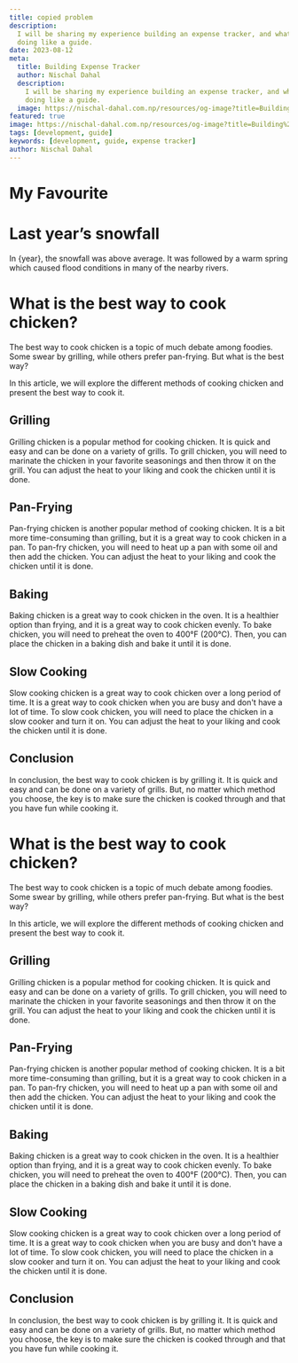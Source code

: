 ```yaml
---
title: copied problem
description:
  I will be sharing my experience building an expense tracker, and what am i
  doing like a guide.
date: 2023-08-12
meta:
  title: Building Expense Tracker
  author: Nischal Dahal
  description:
    I will be sharing my experience building an expense tracker, and what am i
    doing like a guide.
  image: https://nischal-dahal.com.np/resources/og-image?title=Building%20Expense%20Tracker?&date=2024-08-12
featured: true
image: https://nischal-dahal.com.np/resources/og-image?title=Building%20Expense%20Tracker&date=2024-08-12
tags: [development, guide]
keywords: [development, guide, expense tracker]
author: Nischal Dahal
---
```


# My Favourite


# Last year’s snowfall

In {year}, the snowfall was above average.
It was followed by a warm spring which caused
flood conditions in many of the nearby rivers.

# What is the best way to cook chicken?

The best way to cook chicken is a topic of much debate among foodies. Some swear by grilling, while others prefer pan-frying. But what is the best way?

In this article, we will explore the different methods of cooking chicken and present the best way to cook it.

## Grilling

Grilling chicken is a popular method for cooking chicken. It is quick and easy and can be done on a variety of grills. To grill chicken, you will need to marinate the chicken in your favorite seasonings and then throw it on the grill. You can adjust the heat to your liking and cook the chicken until it is done.

## Pan-Frying

Pan-frying chicken is another popular method of cooking chicken. It is a bit more time-consuming than grilling, but it is a great way to cook chicken in a pan. To pan-fry chicken, you will need to heat up a pan with some oil and then add the chicken. You can adjust the heat to your liking and cook the chicken until it is done.

## Baking

Baking chicken is a great way to cook chicken in the oven. It is a healthier option than frying, and it is a great way to cook chicken evenly. To bake chicken, you will need to preheat the oven to 400°F (200°C). Then, you can place the chicken in a baking dish and bake it until it is done.

## Slow Cooking

Slow cooking chicken is a great way to cook chicken over a long period of time. It is a great way to cook chicken when you are busy and don't have a lot of time. To slow cook chicken, you will need to place the chicken in a slow cooker and turn it on. You can adjust the heat to your liking and cook the chicken until it is done.

## Conclusion

In conclusion, the best way to cook chicken is by grilling it. It is quick and easy and can be done on a variety of grills. But, no matter which method you choose, the key is to make sure the chicken is cooked through and that you have fun while cooking it.

# What is the best way to cook chicken?

The best way to cook chicken is a topic of much debate among foodies. Some swear by grilling, while others prefer pan-frying. But what is the best way?

In this article, we will explore the different methods of cooking chicken and present the best way to cook it.

## Grilling

Grilling chicken is a popular method for cooking chicken. It is quick and easy and can be done on a variety of grills. To grill chicken, you will need to marinate the chicken in your favorite seasonings and then throw it on the grill. You can adjust the heat to your liking and cook the chicken until it is done.

## Pan-Frying

Pan-frying chicken is another popular method of cooking chicken. It is a bit more time-consuming than grilling, but it is a great way to cook chicken in a pan. To pan-fry chicken, you will need to heat up a pan with some oil and then add the chicken. You can adjust the heat to your liking and cook the chicken until it is done.

## Baking

Baking chicken is a great way to cook chicken in the oven. It is a healthier option than frying, and it is a great way to cook chicken evenly. To bake chicken, you will need to preheat the oven to 400°F (200°C). Then, you can place the chicken in a baking dish and bake it until it is done.

## Slow Cooking

Slow cooking chicken is a great way to cook chicken over a long period of time. It is a great way to cook chicken when you are busy and don't have a lot of time. To slow cook chicken, you will need to place the chicken in a slow cooker and turn it on. You can adjust the heat to your liking and cook the chicken until it is done.

## Conclusion

In conclusion, the best way to cook chicken is by grilling it. It is quick and easy and can be done on a variety of grills. But, no matter which method you choose, the key is to make sure the chicken is cooked through and that you have fun while cooking it.
